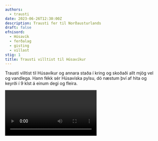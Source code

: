 ```yaml
---
authors:
  - trausti
date: 2023-06-26T12:30:00Z
description: Trausti fer til Norðausturlands
draft: false
efnisord:
  - Húsavík
  - ferðalag
  - gisting
  - villast
stig: 1
title: Trausti villtist til Húsavíkur
---
```


Trausti villtist til Húsavíkur og annara staða í kring og skoðaði allt mjög vel og vandlega.
Hann fékk sér Húsavíska pylsu, dó næstum því af hita og keyrði í 9 klst á einum degi og fleira.

<Video id="FbR2DbPsy0w" />
